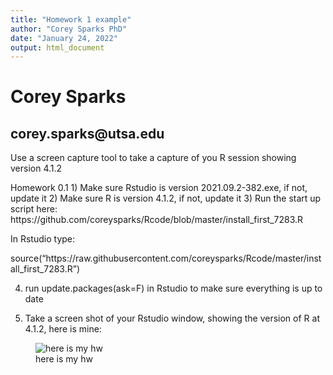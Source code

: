 ```yaml
---
title: "Homework 1 example"
author: "Corey Sparks PhD"
date: "January 24, 2022"
output: html_document
---
```



# Corey Sparks

## corey.sparks@utsa.edu

Use a screen capture tool to take a capture of you R session showing version 4.1.2

Homework 0.1
1) Make sure Rstudio is version 2021.09.2-382.exe, if not, update it
2) Make sure R is version 4.1.2, if not, update it
3) Run the start up script here:
https://github.com/coreysparks/Rcode/blob/master/install_first_7283.R

In Rstudio type:

source("https://raw.githubusercontent.com/coreysparks/Rcode/master/install_first_7283.R")

4) run update.packages(ask=F) in Rstudio to make sure everything is up to date

5) Take a screen shot of your Rstudio window, showing the version of R at 4.1.2, here is mine:

![here is my hw](C:/Users/ozd504/Documents/hw1.png)


